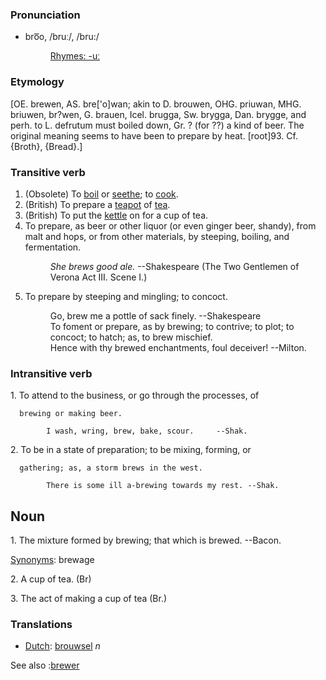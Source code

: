 {{rfc}}
=== Pronunciation ===
*bro͞o, /bruː/, /bru:/
*:[[Rhymes:English:-uː|Rhymes: -uː]]


===Etymology===

[OE. brewen, AS. bre['o]wan; akin to D. brouwen,
OHG. priuwan, MHG. briuwen, br?wen, G. brauen, Icel. brugga,
Sw. brygga, Dan. brygge, and perh. to L. defrutum must boiled
down, Gr. ? (for ??) a kind of beer. The original meaning
seems to have been to prepare by heat. [root]93. Cf. {Broth},
{Bread}.]

===Transitive verb===
{{En-infl-reg-consonant|brew||}}

<!--*[[imp.]] & [[p. p.]]: Brewed
*[[p. pr.]] & [[vb. n.]]:Brewing -->

#(Obsolete) To [[boil]] or [[seethe]]; to [[cook]]. 
#(British) To prepare a [[teapot]] of [[tea]].
#(British) To put the [[kettle]] on for a cup of tea. 
#To prepare, as beer or other liquor (or even ginger beer, shandy), from malt and hops, or from other materials, by steeping, boiling, and fermentation.
#: ''She brews good ale.'' --Shakespeare (The Two Gentlemen of Verona Act III. Scene I.)
#To prepare by steeping and mingling; to concoct.
#:Go, brew me a pottle of sack finely.  --Shakespeare
#:To foment or prepare, as by brewing; to contrive; to plot; to concoct; to hatch; as, to brew mischief.
#:Hence with thy brewed enchantments, foul deceiver! --Milton.

===Intransitive verb===

1. To attend to the business, or go through the processes, of
   brewing or making beer.

         I wash, wring, brew, bake, scour.     --Shak.

2. To be in a state of preparation; to be mixing, forming, or
   gathering; as, a storm brews in the west.

         There is some ill a-brewing towards my rest. --Shak.

==Noun==

1. The mixture formed by brewing; that which is brewed. --Bacon.

[[Synonym]]s:   brewage 

2. A cup of tea. (Br)

3. The act of making a cup of tea (Br.)

===Translations===
*[[Dutch]]: [[brouwsel]] ''n''
See also :[[brewer]]